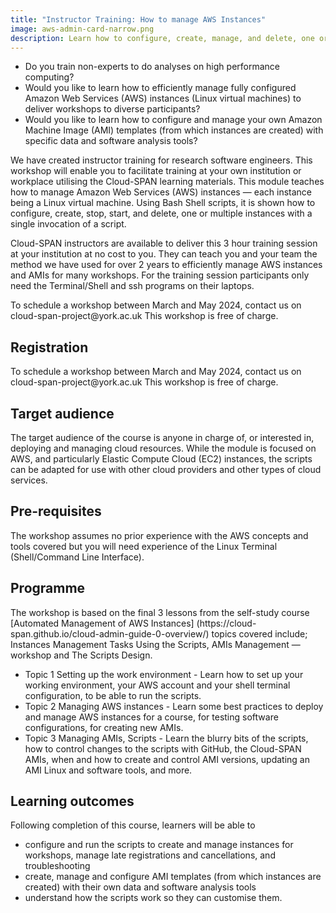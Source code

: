 ```yaml
---
title: "Instructor Training: How to manage AWS Instances"
image: aws-admin-card-narrow.png
description: Learn how to configure, create, manage, and delete, one or multiple instances 
---
```


-   Do you train non-experts to do analyses on high performance computing?
-   Would you like to learn how to efficiently manage fully configured Amazon Web Services (AWS) instances (Linux virtual machines) to deliver workshops to diverse participants? 
-   Would you like to learn how to configure and manage your own Amazon Machine Image (AMI) templates (from which instances are created) with specific data and software analysis tools?

We have created instructor training for research software engineers. This workshop will enable you to facilitate training at your own institution or workplace utilising the Cloud-SPAN learning materials. This module teaches how to manage Amazon Web Services (AWS) instances — each instance being a Linux virtual machine. Using Bash Shell scripts, it is shown how to configure, create, stop, start, and delete, one or multiple instances with a single invocation of a script.

Cloud-SPAN instructors are available to deliver this  3 hour training session at your institution at no cost to you. They can teach you and your team the method we have used for over 2 years to efficiently manage AWS instances and AMIs for many workshops. For the training session participants only need the Terminal/Shell and ssh programs on their laptops.

::: {.callout-note appearance="tip"}

To schedule a workshop between March and May 2024, contact us on cloud-span-project@york.ac.uk This workshop is free of charge. 

:::

## Registration 
To schedule a workshop between March and May 2024, contact us on cloud-span-project@york.ac.uk 
This workshop is free of charge.

## Target audience 
The target audience of the course is anyone in charge of, or interested in, deploying and managing cloud resources. While the module is focused on AWS, and particularly Elastic Compute Cloud (EC2) instances, the scripts can be adapted for use with other cloud providers and other types of cloud services.

## Pre-requisites 
The workshop assumes no prior experience with the AWS concepts and tools covered but you will need experience of the Linux Terminal (Shell/Command Line Interface).

## Programme 

The workshop is based on the final 3 lessons from the self-study course [Automated Management of AWS Instances] (https://cloud-span.github.io/cloud-admin-guide-0-overview/) topics covered include; Instances Management Tasks Using the Scripts, AMIs Management — workshop and The Scripts Design. 

- Topic 1 Setting up the work environment - Learn how to set up your working environment, your AWS account and your shell terminal configuration, to be able to run the scripts. 
- Topic 2 Managing AWS instances - Learn some best practices to deploy and manage AWS instances for a course, for testing software configurations, for creating new AMIs. 
- Topic 3 Managing AMIs, Scripts - Learn the blurry bits of the scripts, how to control changes to the scripts with GitHub, the Cloud-SPAN AMIs, when and how to create and control AMI versions, updating an AMI Linux and software tools, and more. 

## Learning outcomes 
Following completion of this course, learners will be able to

- configure and run the scripts to create and manage instances for workshops, manage late registrations and cancellations, and troubleshooting
- create, manage and configure AMI templates (from which instances are created) with their own data and software analysis tools
- understand how the scripts work so they can customise them.


